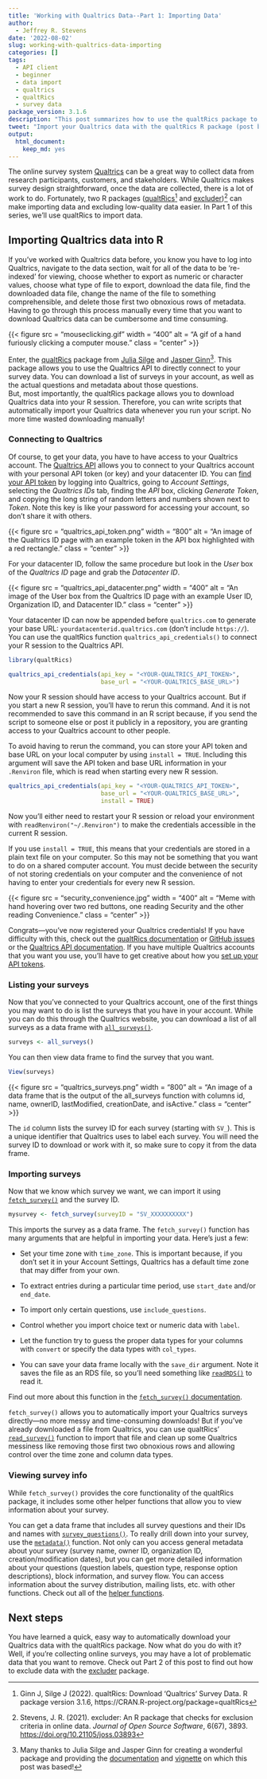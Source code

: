 ```yaml
---
title: 'Working with Qualtrics Data--Part 1: Importing Data'
author:
  - Jeffrey R. Stevens
date: '2022-08-02'
slug: working-with-qualtrics-data-importing
categories: []
tags:
  - API client
  - beginner
  - data import
  - qualtrics
  - qualtRics
  - survey data
package_version: 3.1.6
description: "This post summarizes how to use the qualtRics package to import Qualtrics data."
tweet: "Import your Qualtrics data with the qualtRics R package (post by @JeffStevensADML)!"
output:
  html_document:
    keep_md: yes
---
```


The online survey system [Qualtrics](https://www.qualtrics.com/) can be a great way to collect data from research participants, customers, and stakeholders. While Qualtrics makes survey design straightforward, once the data are collected, there is a lot of work to do. 
Fortunately, two R packages ([qualtRics](https://docs.ropensci.org/qualtRics/)[^1] and [excluder](https://docs.ropensci.org/excluder/))[^2] can make importing data and excluding low-quality data easier. 
In Part 1 of this series, we'll use qualtRics to import data.

## Importing Qualtrics data into R

If you've worked with Qualtrics data before, you know you have to log into Qualtrics, navigate to the data section, wait for all of the data to be 're-indexed' for viewing, choose whether to export as numeric or character values, choose what type of file to export, download the data file, find the downloaded data file, change the name of the file to something comprehensible, and delete those first two obnoxious rows of metadata. 
Having to go through this process manually every time that you want to download Qualtrics data can be cumbersome and time consuming.

<!--html_preserve-->
{{< figure src = "mouseclicking.gif" width = "400" alt = "A gif of a hand furiously clicking a computer mouse." class = "center" >}}
<!--/html_preserve-->
<!-- ![](mouseclicking.gif) -->

Enter, the [qualtRics](https://docs.ropensci.org/qualtRics/) package from [Julia Silge](https://juliasilge.com/) and [Jasper Ginn](https://jasperhg90.github.io/)[^3]. 
This package allows you to use the Qualtrics API to directly connect to your survey data. 
You can download a list of surveys in your account, as well as the actual questions and metadata about those questions.  
But, most importantly, the qualtRics package allows you to download Qualtrics data into your R session. 
Therefore, you can write scripts that automatically import your Qualtrics data whenever you run your script. 
No more time wasted downloading manually!

### Connecting to Qualtrics

Of course, to get your data, you have to have access to your Qualtrics account. 
The [Qualtrics API](https://api.qualtrics.com/) allows you to connect to your Qualtrics account with your personal API token (or key) and your datacenter ID. 
You can [find your API token](https://api.qualtrics.com/ZG9jOjg3NjYzMg-api-key-authentication) by logging into Qualtrics, going to _Account Settings_, selecting the _Qualtrics IDs_ tab, finding the _API_ box, clicking _Generate Token_, and copying the long string of random letters and numbers shown next to _Token_. 
Note this key is like your password for accessing your account, so don't share it with others.

<!--html_preserve-->
{{< figure src = "qualtrics_api_token.png" width = "800" alt = "An image of the Qualtrics ID page with an example token in the API box highlighted with a red rectangle." class = "center" >}}
<!--/html_preserve-->
<!-- ![](qualtrics_api_token.png) -->

For your datacenter ID, follow the same procedure but look in the _User_ box of the _Qualtrics ID_ page and grab the _Datacenter ID_.

<!--html_preserve-->
{{< figure src = "qualtrics_api_datacenter.png" width = "400" alt = "An image of the User box from the Qualtrics ID page with an example User ID, Organization ID, and Datacenter ID." class = "center" >}}
<!--/html_preserve-->
<!-- ![](qualtrics_api_datacenter.png) -->

Your datacenter ID can now be appended before `qualtrics.com` to generate your base URL: `yourdatacenterid.qualtrics.com` (don't include `https://`). 
You can use the qualtRics function `qualtrics_api_credentials()` to connect your R session to the Qualtrics API.

```r
library(qualtRics)

qualtrics_api_credentials(api_key = "<YOUR-QUALTRICS_API_TOKEN>", 
                          base_url = "<YOUR-QUALTRICS_BASE_URL>")
```

Now your R session should have access to your Qualtrics account. 
But if you start a new R session, you'll have to rerun this command. 
And it is not recommended to save this command in an R script because, if you send the script to someone else or post it publicly in a repository, you are granting access to your Qualtrics account to other people.

To avoid having to rerun the command, you can store your API token and base URL on your local computer by using `install = TRUE`. 
Including this argument will save the API token and base URL information in your `.Renviron` file, which is read when starting every new R session. 
```r
qualtrics_api_credentials(api_key = "<YOUR-QUALTRICS_API_TOKEN>", 
                          base_url = "<YOUR-QUALTRICS_BASE_URL>",
                          install = TRUE)
```

Now you'll either need to restart your R session or reload your environment with `readRenviron("~/.Renviron")` to make the credentials accessible in the current R session.

If you use `install = TRUE`, this means that your credentials are stored in a plain text file on your computer. 
So this may not be something that you want to do on a shared computer account. 
You must decide between the security of not storing credentials on your computer and the convenience of not having to enter your credentials for every new R session.

<!--html_preserve-->
{{< figure src = "security_convenience.jpg" width = "400" alt = "Meme with hand hovering over two red buttons, one reading Security and the other reading Convenience." class = "center" >}}
<!--/html_preserve-->
<!-- ![](security_convenience.jpg) -->

Congrats---you've now registered your Qualtrics credentials! 
If you have difficulty with this, check out the  [qualtRics documentation](https://docs.ropensci.org/qualtRics/articles/qualtRics.html#registering-your-qualtrics-credentials) or [GitHub issues](https://github.com/ropensci/qualtRics/issues) or the [Qualtrics API documentation](https://api.qualtrics.com/). 
If you have multiple Qualtrics accounts that you want you use, you'll have to get creative about how you [set up your API tokens](https://github.com/ropensci/qualtRics/issues/110).


### Listing your surveys

Now that you've connected to your Qualtrics account, one of the first things you may want to do is list the surveys that you have in your account. 
While you can do this through the Qualtrics website, you can download a list of all surveys as a data frame with [`all_surveys()`](https://docs.ropensci.org/qualtRics/reference/all_surveys.html).

```r
surveys <- all_surveys() 
```

You can then view data frame to find the survey that you want.

```r
View(surveys)
```

<!--html_preserve-->
{{< figure src = "qualtrics_surveys.png" width = "800" alt = "An image of a data frame that is the output of the all_surveys function with columns id, name, ownerID, lastModified, creationDate, and isActive." class = "center" >}}
<!--/html_preserve-->
<!-- ![](qualtrics_surveys.png) -->

The `id` column lists the survey ID for each survey (starting with `SV_`). 
This is a unique identifier that Qualtrics uses to label each survey. 
You will need the survey ID to download or work with it, so make sure to copy it from the data frame.



### Importing surveys

Now that we know which survey we want, we can import it using [`fetch_survey()`](https://docs.ropensci.org/qualtRics/reference/fetch_survey.html) and the survey ID.

```r
mysurvey <- fetch_survey(surveyID = "SV_XXXXXXXXXX")
```

This imports the survey as a data frame. The `fetch_survey()` function has many arguments that are helpful in importing your data. 
Here's just a few:

* Set your time zone with `time_zone`. 
This is important because, if you don't set it in your Account Settings, Qualtrics has a default time zone that may differ from your own.

* To extract entries during a particular time period, use `start_date` and/or `end_date`.

* To import only certain questions, use `include_questions`.

* Control whether you import choice text or numeric data with `label`.

* Let the function try to guess the proper data types for your columns with `convert` or specify the data types with `col_types`.

* You can save your data frame locally with the `save_dir` argument. 
Note it saves the file as an RDS file, so you'll need something like [`readRDS()`](https://rdrr.io/r/base/readRDS.html) to read it.

Find out more about this function in the [`fetch_survey()` documentation](https://docs.ropensci.org/qualtRics/reference/fetch_survey.html).

`fetch_survey()` allows you to automatically import your Qualtrics surveys directly---no more messy and time-consuming downloads! 
But if you've already downloaded a file from Qualtrics, you can use qualtRics' [`read_survey()`](https://docs.ropensci.org/qualtRics/reference/read_survey.html) function to import that file and clean up some Qualtrics messiness like removing those first two obnoxious rows and allowing control over the time zone and column data types.

### Viewing survey info

While `fetch_survey()` provides the core functionality of the qualtRics package, it includes some other helper functions that allow you to view information about your survey.

You can get a data frame that includes all survey questions and their IDs and names with [`survey_questions()`](https://docs.ropensci.org/qualtRics/reference/survey_questions.html). 
To really drill down into your survey, use the [`metadata()`](https://docs.ropensci.org/qualtRics/reference/metadata.html) function. 
Not only can you access general metadata about your survey (survey name, owner ID, organization ID, creation/modification dates), but you can get more detailed information about your questions (question labels, question type, response option descriptions), block information, and survey flow. 
You can access information about the survey distribution, mailing lists, etc. with other functions. 
Check out all of the [helper functions](https://docs.ropensci.org/qualtRics/reference/index.html).


## Next steps

You have learned a quick, easy way to automatically download your Qualtrics data with the qualtRics package. 
Now what do you do with it? 
Well, if you're collecting online surveys, you may have a lot of problematic data that you want to remove. 
Check out Part 2 of this post to find out how to exclude data with the [excluder](https://docs.ropensci.org/excluder/) package.


[^1]: Ginn J, Silge J (2022). qualtRics: Download 'Qualtrics' Survey Data. R package version 3.1.6,
  https://CRAN.R-project.org/package=qualtRics
[^2]: Stevens, J. R. (2021). excluder: An R package that checks for exclusion criteria in online data. _Journal of Open Source Software_, 6(67), 3893. <https://doi.org/10.21105/joss.03893>
[^3]: Many thanks to Julia Silge and Jasper Ginn for creating a wonderful package and providing the [documentation](https://docs.ropensci.org/qualtRics/) and [vignette](https://docs.ropensci.org/qualtRics/articles/qualtRics.html) on which this post was based!
